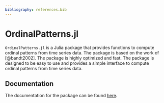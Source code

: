 ```yaml
---
bibliography: references.bib
---
```


# OrdinalPatterns.jl

<!-- [![Build Status](https://github.com/AdaemmerP/OrdinalPatterns.jl/actions/workflows/CI.yml/badge.svg?branch=main)](https://github.com/AdaemmerP/OrdinalPatterns.jl/actions/workflows/CI.yml?query=branch%3Amain) -->

`OrdinalPatterns.jl` is a Julia package that provides functions to compute ordinal patterns from time series data. The package is based on the work of [@bandt2002]. The package is highly optimized and fast. The package is designed to be easy to use and provides a simple interface to compute ordinal patterns from time series data.

## Documentation

The documentation for the package can be found [here](https://adaemmerp.github.io/OrdinalPatterns.jl).